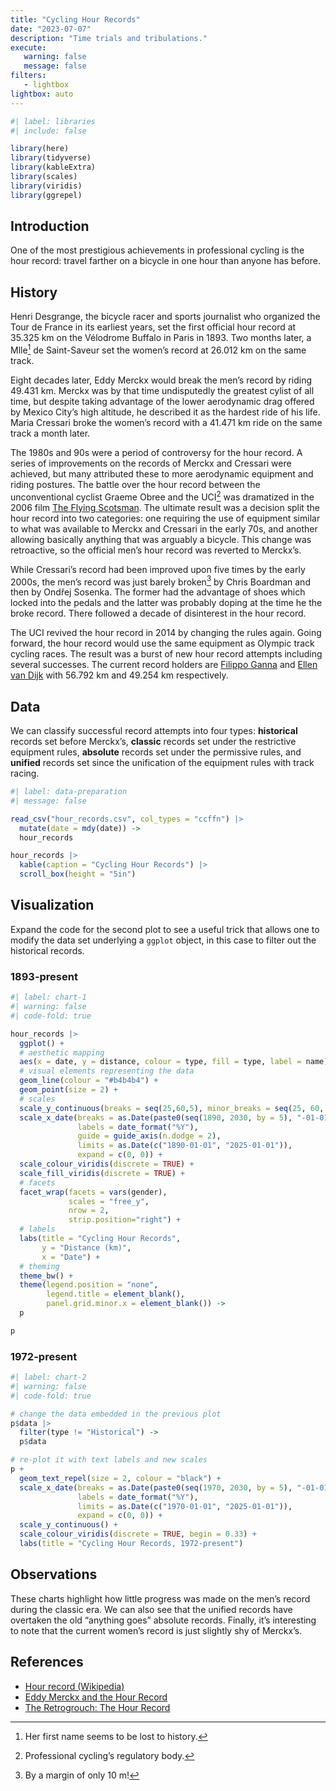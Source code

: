 ```yaml
---
title: "Cycling Hour Records"
date: "2023-07-07"
description: "Time trials and tribulations."
execute: 
   warning: false
   message: false
filters:
   - lightbox
lightbox: auto
---
```


```r
#| label: libraries
#| include: false

library(here)
library(tidyverse)
library(kableExtra)
library(scales)
library(viridis)
library(ggrepel)
```

## Introduction

One of the most prestigious achievements in professional cycling is the hour record: travel farther on a bicycle in one hour than anyone has before.

## History

Henri Desgrange, the bicycle racer and sports journalist who organized the Tour de France in its earliest years, set the first official hour record at 35.325 km on the Vélodrome Buffalo in Paris in 1893. Two months later, a Mlle^[Her first name seems to be lost to history.] de Saint-Saveur set the women's record at 26.012 km on the same track.

Eight decades later, Eddy Merckx would break the men's record by riding 49.431 km. Merckx was by that time undisputedly the greatest cylist of all time, but despite taking advantage of the lower aerodynamic drag offered by Mexico City's high altitude, he described it as the hardest ride of his life. Maria Cressari broke the women's record with a 41.471 km ride on the same track a month later.

The 1980s and 90s were a period of controversy for the hour record. A series of improvements on the records of Merckx and Cressari were achieved, but many attributed these to more aerodynamic equipment and riding postures. The battle over the hour record between the unconventional cyclist Graeme Obree and the UCI^[Professional cycling's regulatory body.] was dramatized in the 2006 film [The Flying Scotsman](https://www.imdb.com/title/tt0472268/). The ultimate result was a decision split the hour record into two categories: one requiring the use of equipment similar to what was available to Merckx and Cressari in the early 70s, and another allowing basically anything that was arguably a bicycle. This change was retroactive, so the official men's hour record was reverted to Merckx's. 

While Cressari's record had been improved upon five times by the early 2000s, the men's record was just barely broken^[By a margin of only 10 m!] by Chris Boardman and then by Ondřej Sosenka. The former had the advantage of shoes which locked into the pedals and the latter was probably doping at the time he the broke record. There followed a decade of disinterest in the hour record.

The UCI revived the hour record in 2014 by changing the rules again. Going forward, the hour record would use the same equipment as Olympic track cycling races. The result was a burst of new hour record attempts including several successes. The current record holders are [Filippo Ganna](https://www.procyclingstats.com/rider/filippo-ganna/) and [Ellen van Dijk](https://www.procyclingstats.com/rider/ellen-van-dijk) with 56.792 km and 49.254 km respectively.

## Data

We can classify successful record attempts into four types: **historical** records set before Merckx's, **classic** records set under the restrictive equipment rules, **absolute** records set under the permissive rules, and **unified** records set since the unification of the equipment rules with track racing.

```r
#| label: data-preparation
#| message: false

read_csv("hour_records.csv", col_types = "ccffn") |>
  mutate(date = mdy(date)) ->
  hour_records

hour_records |>
  kable(caption = "Cycling Hour Records") |>
  scroll_box(height = "5in")
```

## Visualization

Expand the code for the second plot to see a useful trick that allows one to modify the data set underlying a `ggplot` object, in this case to filter out the historical records.

::: panel-tabset

### 1893-present 

```r
#| label: chart-1
#| warning: false
#| code-fold: true

hour_records |>
  ggplot() +
  # aesthetic mapping
  aes(x = date, y = distance, colour = type, fill = type, label = name) +
  # visual elements representing the data
  geom_line(colour = "#b4b4b4") +
  geom_point(size = 2) +
  # scales
  scale_y_continuous(breaks = seq(25,60,5), minor_breaks = seq(25, 60, 1)) +
  scale_x_date(breaks = as.Date(paste0(seq(1890, 2030, by = 5), "-01-01")),
               labels = date_format("%Y"),
               guide = guide_axis(n.dodge = 2),
               limits = as.Date(c("1890-01-01", "2025-01-01")),
               expand = c(0, 0)) +
  scale_colour_viridis(discrete = TRUE) +
  scale_fill_viridis(discrete = TRUE) +
  # facets
  facet_wrap(facets = vars(gender), 
             scales = "free_y", 
             nrow = 2, 
             strip.position="right") +
  # labels
  labs(title = "Cycling Hour Records", 
       y = "Distance (km)", 
       x = "Date") +
  # theming
  theme_bw() +
  theme(legend.position = "none",
        legend.title = element_blank(),
        panel.grid.minor.x = element_blank()) ->
  p

p
```

### 1972-present

```r
#| label: chart-2
#| warning: false
#| code-fold: true

# change the data embedded in the previous plot
p$data |>
  filter(type != "Historical") ->
  p$data

# re-plot it with text labels and new scales
p +
  geom_text_repel(size = 2, colour = "black") +
  scale_x_date(breaks = as.Date(paste0(seq(1970, 2030, by = 5), "-01-01")),
               labels = date_format("%Y"),
               limits = as.Date(c("1970-01-01", "2025-01-01")),
               expand = c(0, 0)) +
  scale_y_continuous() +
  scale_colour_viridis(discrete = TRUE, begin = 0.33) +
  labs(title = "Cycling Hour Records, 1972-present")
```
:::

## Observations

These charts highlight how little progress was made on the men's record during the classic era. We can also see that the unified records have overtaken the old "anything goes" absolute records. Finally, it's interesting to note that the current women's record is just slightly shy of Merckx's.

## References

- [Hour record (Wikipedia)](https://en.wikipedia.org/wiki/Hour_record)
- [Eddy Merckx and the Hour Record](https://bikeraceinfo.com/riderhistories/Merckx-Hour-Record.html)
- [The Retrogrouch: The Hour Record ](http://bikeretrogrouch.blogspot.com/2014/05/the-hour-record.html)